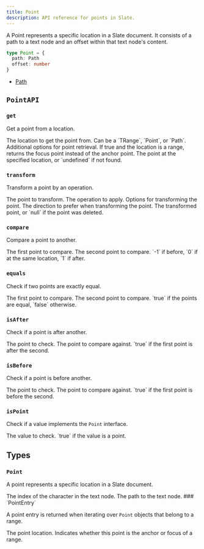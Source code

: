 ```yaml
---
title: Point
description: API reference for points in Slate.
---
```


A Point represents a specific location in a Slate document. It consists of a path to a text node and an offset within that text node's content.

```typescript
type Point = {
  path: Path
  offset: number
}
```

- [Path](/docs/api/slate/path)

## `PointAPI`

### `get`

Get a point from a location.

<API name="get">
<APIParameters>
  <APIItem name="at" type="At | null" optional>
    The location to get the point from. Can be a `TRange`, `Point`, or `Path`.
  </APIItem>
  <APIItem name="options" type="object" optional>
    Additional options for point retrieval.
  </APIItem>
</APIParameters>

<APIOptions type="object">
  <APIItem name="focus" type="boolean" optional>
    If true and the location is a range, returns the focus point instead of the anchor point.
  </APIItem>
</APIOptions>

<APIReturns type="Point | undefined">
  The point at the specified location, or `undefined` if not found.
</APIReturns>
</API>

### `transform`

Transform a point by an operation.

<API name="transform">
<APIParameters>
  <APIItem name="point" type="Point">
    The point to transform.
  </APIItem>
  <APIItem name="op" type="Operation">
    The operation to apply.
  </APIItem>
  <APIItem name="options" type="PointTransformOptions" optional>
    Options for transforming the point.
  </APIItem>
</APIParameters>

<APIOptions type="PointTransformOptions">
  <APIItem name="affinity" type="TextDirection | null" optional>
    The direction to prefer when transforming the point.
  </APIItem>
</APIOptions>

<APIReturns type="Point | null">
  The transformed point, or `null` if the point was deleted.
</APIReturns>
</API>

### `compare`

Compare a point to another.

<API name="compare">
<APIParameters>
  <APIItem name="point" type="Point">
    The first point to compare.
  </APIItem>
  <APIItem name="another" type="Point">
    The second point to compare.
  </APIItem>
</APIParameters>

<APIReturns type="-1 | 0 | 1">
  `-1` if before, `0` if at the same location, `1` if after.
</APIReturns>
</API>

### `equals`

Check if two points are exactly equal.

<API name="equals">
<APIParameters>
  <APIItem name="point" type="Point">
    The first point to compare.
  </APIItem>
  <APIItem name="another" type="Point">
    The second point to compare.
  </APIItem>
</APIParameters>

<APIReturns type="boolean">
  `true` if the points are equal, `false` otherwise.
</APIReturns>
</API>

### `isAfter`

Check if a point is after another.

<API name="isAfter">
<APIParameters>
  <APIItem name="point" type="Point">
    The point to check.
  </APIItem>
  <APIItem name="another" type="Point">
    The point to compare against.
  </APIItem>
</APIParameters>

<APIReturns type="boolean">
  `true` if the first point is after the second.
</APIReturns>
</API>

### `isBefore`

Check if a point is before another.

<API name="isBefore">
<APIParameters>
  <APIItem name="point" type="Point">
    The point to check.
  </APIItem>
  <APIItem name="another" type="Point">
    The point to compare against.
  </APIItem>
</APIParameters>

<APIReturns type="boolean">
  `true` if the first point is before the second.
</APIReturns>
</API>

### `isPoint`

Check if a value implements the `Point` interface.

<API name="isPoint">
<APIParameters>
  <APIItem name="value" type="any">
    The value to check.
  </APIItem>
</APIParameters>

<APIReturns type="boolean">
  `true` if the value is a point.
</APIReturns>
</API>

## Types

### `Point`

A point represents a specific location in a Slate document.

<API name="Point">
<APIAttributes>
  <APIItem name="offset" type="number">
    The index of the character in the text node.
  </APIItem>
  <APIItem name="path" type="Path">
    The path to the text node.
  </APIItem>
</APIAttributes>
</API>
### `PointEntry`

A point entry is returned when iterating over `Point` objects that belong to a range.

<API name="PointEntry">
<APIAttributes>
  <APIItem name="[0]" type="Point">
    The point location.
  </APIItem>
  <APIItem name="[1]" type="'anchor' | 'focus'">
    Indicates whether this point is the anchor or focus of a range.
  </APIItem>
</APIAttributes>
</API>
